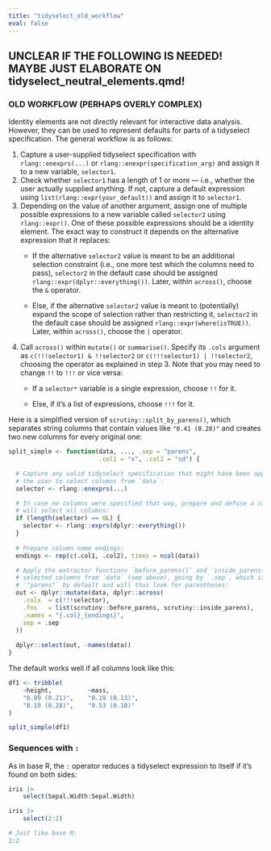 ```yaml
---
title: "tidyselect_old_workflow"
eval: false
---
```


## UNCLEAR IF THE FOLLOWING IS NEEDED! MAYBE JUST ELABORATE ON tidyselect_neutral_elements.qmd!

### OLD WORKFLOW (PERHAPS OVERLY COMPLEX)

Identity elements are not directly relevant for interactive data analysis. However, they can be used to represent defaults for parts of a tidyselect specification. The general workflow is as follows:

1.  Capture a user-supplied tidyselect specification with `rlang::enexprs(...)` or `rlang::enexpr(specification_arg)` and assign it to a new variable, `selector1`.
2.  Check whether `selector1` has a length of 1 or more --- i.e., whether the user actually supplied anything. If not, capture a default expression using `list(rlang::expr(your_default))` and assign it to `selector1`.
3.  Depending on the value of another argument, assign one of multiple possible expressions to a new variable called `selector2` using `rlang::expr()`. One of these possible expressions should be a identity element. The exact way to construct it depends on the alternative expression that it replaces:
    -   If the alternative `selector2` value is meant to be an additional selection constraint (i.e., one more test which the columns need to pass), `selector2` in the default case should be assigned `rlang::expr(dplyr::everything())`. Later, within `across()`, choose the `&` operator.

    -   Else, if the alternative `selector2` value is meant to (potentially) expand the scope of selection rather than restricting it, `selector2` in the default case should be assigned `rlang::expr(where(isTRUE))`. Later, within `across()`, choose the `|` operator.
4.  Call `across()` within `mutate()` or `summarise()`. Specify its `.cols` argument as `c(!!!selector1) & !!selector2` or `c(!!!selector1) | !!selector2`, choosing the operator as explained in step 3. Note that you may need to change `!!` to `!!!` or vice versa:
    -   If a `selector*` variable is a single expression, choose `!!` for it.

    -   Else, if it's a list of expressions, choose `!!!` for it.

Here is a simplified version of `scrutiny::split_by_parens()`, which separates string columns that contain values like `"0.41 (0.28)"` and creates two new columns for every original one:

```r
split_simple <- function(data, ..., .sep = "parens",
                         .col1 = "x", .col2 = "sd") {

  # Capture any valid tidyselect specification that might have been applied by
  # the user to select columns from `data`:
  selector <- rlang::enexprs(...)

  # In case no columns were specified that way, prepare and defuse a call that
  # will select all columns:
  if (length(selector) == 0L) {
    selector <- rlang::exprs(dplyr::everything())
  }
  
  # Prepare column name endings:
  endings <- rep(c(.col1, .col2), times = ncol(data))

  # Apply the extractor functions `before_parens()` and `inside_parens()` to all
  # selected columns from `data` (see above), going by `.sep`, which is
  # `"parens"` by default and will thus look for parentheses:
  out <- dplyr::mutate(data, dplyr::across(
    .cols  = c(!!!selector),
    .fns   = list(scrutiny::before_parens, scrutiny::inside_parens),
    .names = "{.col}_{endings}",
    sep = .sep
  ))
  
  dplyr::select(out, -names(data))
}
```

The default works well if all columns look like this:

```r
df1 <- tribble(
    ~height,          ~mass,
    "0.09 (0.21)",    "0.19 (0.13)",
    "0.19 (0.28)",    "0.53 (0.10)"
)

split_simple(df1)
```

### Sequences with `:`

As in base R, the `:` operator reduces a tidyselect expression to itself if it's found on both sides:

```r
iris |> 
    select(Sepal.Width:Sepal.Width)

iris |> 
    select(2:2)

# Just like base R:
2:2
```
